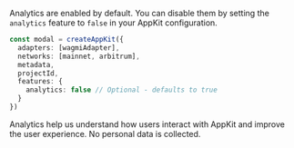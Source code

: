 Analytics are enabled by default. You can disable them by setting the `analytics` feature to `false` in your AppKit configuration.

```ts
const modal = createAppKit({
  adapters: [wagmiAdapter],
  networks: [mainnet, arbitrum],
  metadata,
  projectId,
  features: {
    analytics: false // Optional - defaults to true
  }
})
```

Analytics help us understand how users interact with AppKit and improve the user experience. No personal data is collected.
